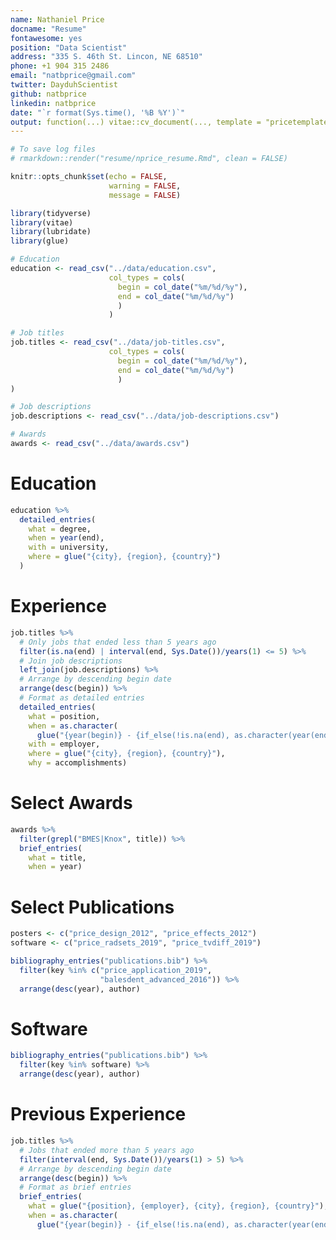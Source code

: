 ```yaml
---
name: Nathaniel Price
docname: "Resume"
fontawesome: yes
position: "Data Scientist"
address: "335 S. 46th St. Lincon, NE 68510"
phone: +1 904 315 2486
email: "natbprice@gmail.com"
twitter: DayduhScientist
github: natbprice
linkedin: natbprice
date: "`r format(Sys.time(), '%B %Y')`"
output: function(...) vitae::cv_document(..., template = "pricetemplate.tex", citation_package = "biblatex")
---
```


```r
# To save log files
# rmarkdown::render("resume/nprice_resume.Rmd", clean = FALSE)

knitr::opts_chunk$set(echo = FALSE, 
                      warning = FALSE, 
                      message = FALSE)

library(tidyverse)
library(vitae)
library(lubridate)
library(glue)
```

```r

# Education
education <- read_csv("../data/education.csv",
                      col_types = cols(
                        begin = col_date("%m/%d/%y"),
                        end = col_date("%m/%d/%y")
                        )
                      )

# Job titles
job.titles <- read_csv("../data/job-titles.csv",
                      col_types = cols(
                        begin = col_date("%m/%d/%y"),
                        end = col_date("%m/%d/%y")
                        )
)

# Job descriptions
job.descriptions <- read_csv("../data/job-descriptions.csv")

# Awards
awards <- read_csv("../data/awards.csv")

```

# Education

```r
education %>%
  detailed_entries(
    what = degree,
    when = year(end),
    with = university,
    where = glue("{city}, {region}, {country}")
  )
```

# Experience

```r
job.titles %>% 
  # Only jobs that ended less than 5 years ago
  filter(is.na(end) | interval(end, Sys.Date())/years(1) <= 5) %>%
  # Join job descriptions
  left_join(job.descriptions) %>% 
  # Arrange by descending begin date
  arrange(desc(begin)) %>% 
  # Format as detailed entries
  detailed_entries(
    what = position,
    when = as.character(
      glue("{year(begin)} - {if_else(!is.na(end), as.character(year(end)), 'present')}")),
    with = employer,
    where = glue("{city}, {region}, {country}"),
    why = accomplishments)

```


# Select Awards
```r

awards %>% 
  filter(grepl("BMES|Knox", title)) %>% 
  brief_entries(
    what = title,
    when = year)
```


# Select Publications

```r
posters <- c("price_design_2012", "price_effects_2012")
software <- c("price_radsets_2019", "price_tvdiff_2019")
```

```r
bibliography_entries("publications.bib") %>%
  filter(key %in% c("price_application_2019",
                    "balesdent_advanced_2016")) %>% 
  arrange(desc(year), author)
```

# Software

```r
bibliography_entries("publications.bib") %>%
  filter(key %in% software) %>%
  arrange(desc(year), author)
```

# Previous Experience
```r
job.titles %>% 
  # Jobs that ended more than 5 years ago
  filter(interval(end, Sys.Date())/years(1) > 5) %>%
  # Arrange by descending begin date
  arrange(desc(begin)) %>% 
  # Format as brief entries
  brief_entries(
    what = glue("{position}, {employer}, {city}, {region}, {country}"),
    when = as.character(
      glue("{year(begin)} - {if_else(!is.na(end), as.character(year(end)), 'present')}")))

```
